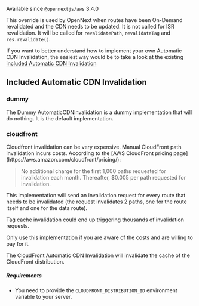 
Available since `@opennextjs/aws` 3.4.0

This override is used by OpenNext when routes have been On-Demand revalidated and the CDN needs to be updated. It is not called for ISR revalidation.
It will be called for `revalidatePath`, `revalidateTag` and `res.revalidate()`.

If you want to better understand how to implement your own Automatic CDN Invalidation, the easiest way would be to take a look at the existing [included Automatic CDN Invalidation](https://github.com/opennextjs/opennextjs-aws/tree/main/packages/open-next/src/overrides/cdnInvalidation)

## Included Automatic CDN Invalidation

### dummy

The Dummy AutomaticCDNInvalidation is a dummy implementation that will do nothing. It is the default implementation.

### cloudfront

<Callout type='warning'>
Cloudfront invalidation can be very expensive. Manual CloudFront path invalidation incurs costs. According to the [AWS CloudFront pricing page](https://aws.amazon.com/cloudfront/pricing/):

> No additional charge for the first 1,000 paths requested for invalidation each month. Thereafter, $0.005 per path requested for invalidation.

This implementation will send an invalidation request for every route that needs to be invalidated (the request invalidates 2 paths, one for the route itself and one for the data route).

Tag cache invalidation could end up triggering thousands of invalidation requests.

Only use this implementation if you are aware of the costs and are willing to pay for it.
</Callout>

The CloudFront Automatic CDN Invalidation will invalidate the cache of the CloudFront distribution.

##### Requirements

- You need to provide the `CLOUDFRONT_DISTRIBUTION_ID` environment variable to your server.